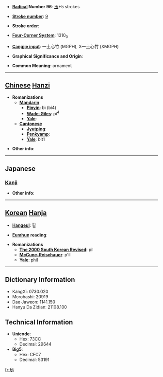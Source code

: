 * '''[[Wiktionary:Chinese radical index| Radical]] Number 96''': [[Wiktionary:Chinese radical index 玉|玉]]+5 strokes

* '''[[Wiktionary:Chinese total strokes index|Stroke number]]''': [[Wiktionary:Chinese total strokes index 9|9]]

* '''Stroke order''': 

* '''[[Wiktionary:Chinese four corner index|Four-Corner System]]''': 1310<sub>0</sub>

* '''[[Wiktionary:Chinese Cangjie index|Cangjie input]]''': 一土心竹 (MGPH), X一土心竹 (XMGPH)

* '''Graphical Significance and Origin''': 

* '''Common Meaning''': ornament

----

== [[Chinese]] [[Hanzi]] ==

* '''Romanizations'''
** '''[[Mandarin]]'''
*** '''[[Pinyin]]''': bì (bi4)
*** '''[[Wade-Giles]]''': pi<sup>4</sup>
*** '''[[Yale]]''': 
** '''[[Cantonese]]'''
*** '''[[Jyutping]]''':
*** '''[[Penkyamp]]''': 
*** '''[[Yale]]''': bit1

* '''Other info''': 

----

==Japanese==
===[[Kanji]]===
{{kanji|on readings=[[ひつ]] (hitsu), [[ひち]] (hichi), [[へつ]] (hetsu), [[べち]] (bechi)
|kun readings=[[かざり]] (kazari)
}}

* '''Other info''':  

----

== [[Korean]] [[Hanja]] ==

* '''[[Hangeul]]''': 필

* '''[[Eumhun]] reading''': 

* '''Romanizations'''
** '''[[The 2000 South Korean Revised Romanization|The 2000 South Korean Revised]]''': pil
** '''[[McCune-Reischauer]]''': p'il
** '''[[Yale]]''': phil

----

== Dictionary Information ==

* KangXi: 0730.020
* Morohashi: 20919
* Dae Jaweon: 1141.150
* Hanyu Da Zidian: 21108.100

== Technical Information ==

* '''Unicode''':
** Hex: 73CC
** Decimal: 29644
* '''Big5''':
** Hex: CFC7
** Decimal: 53191

[[fr:珌]]